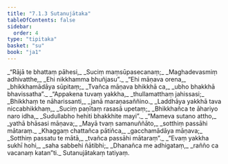 ```yaml
---
title: "7.1.3 Sutanujātaka"
tableOfContents: false
sidebar:
  order: 4
type: "tipitaka"
basket: "su"
book: "ja1"
---
```



<DynamicBreadcrumb />

<Division number="15" book="ja1">

<Paragraph number="1501" type="verses" book="ja1">
_“Rājā te bhattaṃ pāhesi,_  
_Suciṃ maṃsūpasecanaṃ;_  
_Maghadevasmiṃ adhivatthe,_  
_Ehi nikkhamma bhuñjasu”._  

</Paragraph>

</Division>
<Division number="16" book="ja1">

<Paragraph number="1502" type="verses" book="ja1">
_“Ehi māṇava orena,_  
_bhikkhamādāya sūpitaṃ;_  
_Tvañca māṇava bhikkhā ca,_  
_ubho bhakkhā bhavissatha”._  

</Paragraph>

</Division>
<Division number="17" book="ja1">

<Paragraph number="1503" type="verses" book="ja1">
_“Appakena tuvaṃ yakkha,_  
_thullamatthaṃ jahissasi;_  
_Bhikkhaṃ te nāharissanti,_  
_janā maraṇasaññino._  

</Paragraph>

</Division>
<Division number="18" book="ja1">

<Paragraph number="1504" type="verses" book="ja1">
_Laddhāya yakkhā tava niccabhikkhaṃ,_  
_Suciṃ paṇītaṃ rasasā upetaṃ;_  
_Bhikkhañca te āhariyo naro idha,_  
_Sudullabho hehiti bhakkhite mayi”._  

</Paragraph>

</Division>
<Division number="19" book="ja1">

<Paragraph number="1505" type="verses" book="ja1">
_“Mameva sutano attho,_  
_yathā bhāsasi māṇava;_  
_Mayā tvaṃ samanuññāto,_  
_sotthiṃ passāhi mātaraṃ._  

</Paragraph>

</Division>
<Division number="20" book="ja1">

<Paragraph number="1506" type="verses" book="ja1">
_Khaggaṃ chattañca pātiñca,_  
_gacchamādāya māṇava;_  
_Sotthiṃ passatu te mātā,_  
_tvañca passāhi mātaraṃ”._  

</Paragraph>

</Division>
<Division number="21" book="ja1">

<Paragraph number="1507" type="verses" book="ja1">
_“Evaṃ yakkha sukhī hohi,_  
_saha sabbehi ñātibhi;_  
_Dhanañca me adhigataṃ,_  
_rañño ca vacanaṃ katan”ti._  


</Paragraph>
</Division>

<Paragraph number="1508" type="center" book="ja1">
Sutanujātakaṃ tatiyaṃ.
</Paragraph>